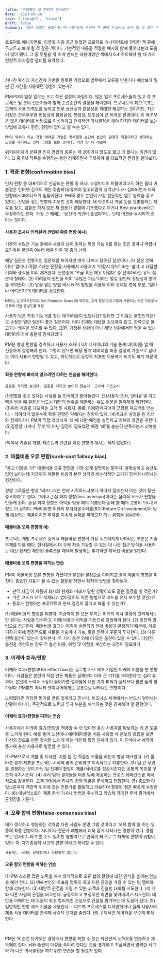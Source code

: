 ```yaml
---
title: '주의해야 할 편향적 의사결정'
date: '2023-09-26'
tags: ['insight', 'biase']
draft: false
summary: '최근 읽었던 프로덕트 매니지먼트에 관련한 책 중에 두고두고 보게 될 것 같은 책이다. 기본적인 내용을 적절한 예시와 함께 풀어냈는데 도움이 많이 됐다. 그 중 무릎을 탁 치게 만드는 내용이었던 책에서 6.4 주의해야 할 네 가지 편향적 의사결정 챕터를 요약했다.'
---
```


프로덕트 매니지먼트, 김영욱 지음
최근 읽었던 프로덕트 매니지먼트에 관련한 책 중에 두고두고 보게 될 것 같은 책이다. 기본적인 내용을 적절한 예시와 함께 풀어냈는데 도움이 많이 됐다. 그 중 무릎을 탁 치게 만드는 내용이었던 책에서 6.4 주의해야 할 네 가지 편향적 의사결정 챕터를 요약했다.

<br />

지나친 확신과 자신감에 기반한 잘못된 가정으로 업무에서 오류를 만들거나 예상보다 훨씬 긴 시간을 사용했던 경험이 있는가?

PM/PO의 일상 업무는 크고 작은 결정의 과정이다. 많은 업무 프로세스들이 있고 각 프로세스 및 분야 전문가들과 함께 순간순간의 결정을 해야한다.
프로덕트의 최고 목표는 고객의 사용 만족도를 높이고 업무 생산성과 효율성을 최대한 제공하는 것이지만, 최근 시장은 전무후무한 변동성과 불확실성, 복잡성, 모호성이 큰 어려운 환경이다. 이 때 PM은 많은 데이터를 바탕으로 이성적이고 전략적인 의사결정을 해야 하지만 데이터를 보는 방법에 오류나 편견, 편향이 없다고 할 수는 없다.

`PM이 익혀야 하는 가장 어려운 기술은 의사결정 순간에 본인의 감정과 직감이라고 생각하는 느낌을 제거하고 전체 그림을 보는 것이다. 리안 반 데 메르베`

위키피이다가 분류한 인지 편향의 종류는 약 200가지 정도로 많고 더 많다는 의견이 많다. 그 중 PM 직무를 수행하는 동안 경계하면서 극복해야 할 대표적인 편향을 알아보자.

### 1. 확증 편향(confirmatino bias)

인지 편향 중 대표적으로 언급되는 편향 중 하나.
소셜미디어 버블이라고도 하는 필터 버블같은 인터넷 검색의 개인 맞춤화(유튜브의 알고리즘이 생각났다.)가 심화되면서 더욱 편향에서 빠져나오기 힘들어진다.
PM의 경우 본인이 가장 전문적인 업무 능력을 갖고 있다는 신념을 갖는 편향에 치우친 것이 해당한다. 내 의견이나 가설 등을 뒷받침하는 자료를 찾고, 검증은 하지 않은 채 전문가 경험에 기초했다고 하거나 Best practice라고 주장하기도 한다.
가장 큰 폐해는 '당신의 의견이 틀렸다'라는 반대 의견을 무시하기 쉽다는 것이다.

#### 사용자 조사나 인터뷰와 관련된 확증 편향 예시)

기존의 수많은 기능 중에서 사용자 님이 원하는 특정 기능 X를 찾는 것은 얼마나 어렵나요?
매우 불만족 0부터 매우 만족 10 중에 선택

해당 질문은 전형적인 질문처럼 보이지만 매우 나쁘고 잘못된 질문이다.
(1) 질문 안에 이미 '얼마나 어렵나'라는 문장을 사용해서 사용자가 '어렵지 않다' 또는 '쉽다'고 대답할 기회와 생각을 미리 제거한다. 은연중에 '조금 혹은 매우 어렵다' 중 선택하라는 유도 질문의 형태다.
(2) 어려움의 원인을 이미 '수많은 기능'이라는 말로 원인의 정당성과 한계를 부여한다.
(3) 답을 얻는 방법 역시 NPS 방법을 사용해 이미 전제된 한쪽 부분, '얼마나 어려운지'의 데이터를 강요한다.

<sub>
  NPS는 순고객추천지수(Net Promoter Score)의 약자로, 고객 경험 프로그램에 사용되는 기준 지표로써
  고객의 기업 충성도를 측정
</sub>

<br />

사용자 님은 특정 기능 X를 찾는 데 어려움이 있었나요? 있다면 그 이유는 무엇인가요? 로 수정한 열린 질문이 좋은 질문이다.
이미 전체된 대답을 강요하지 않고, 한쪽으로 몰고가는 왜곡을 방지할 수 있다. 또한, 가정된 상황이 아닌 해당 상황에서만 얻을 수 있는 데이터이기에 충분히 정제되었다.

PM은 항상 편향을 경계하고 사용자 조사나 UX 디자이너의 기술 통계 데이터를 낼 때 신중하게 결정해야 한다. 그렇지 않으면 해당 통계 데이터를 최종 결정의 기준으로 삼아도 이미 지표가 편향될 수 있고, 의도적으로 긍정적 지표만 이용하게 되기도 하기 때문이다.

#### 확증 편향에 빠지지 않으려면 피하는 연습을 해야한다.

`관심을 가지면 보인다. 믿음을 가지면 보이지 않는다. 고미야 가즈요시`

(1)편향을 갖고 있다는 사실을 늘 인식하고 받아들인다.
(2)사용자 조사, 인터뷰 및 피드백을 받을 때 질문은 반드시 대답의 범주를 제한하는 유도 질문을 철저하게 제한한다.
(3)여러 계층을 대표하는 고객 및 사용자, 동료, 이해관계자에게 균형된 피드백을 받는다. - 데이터가 많을수록 확증 편향은 약해지는 경향이 있다.
(4)목표치 설정을 팀 리더와 함께하거나 PM이 직접 리더에게 '왜'에 대한 배경을 설명하고 리뷰와 의견을 구한다.
(5)결정할 때마다 '무엇'이 아닌 결정이 필요했던 배경 '왜'를 충분히 만족하는지 리뷰한다.

(책에서 기술된 개발, 테스트와 관련된 확증 편향의 예시는 적지 않았다.)

### 2. 매몰비용 오류 편향(sunk-cost fallacy bias)

"묻고 더블로 가!"
매몰비용 오류 편향을 가장 쉽게 설명하는 말이다.
불확실하고 승산도 없어 보이는데 지금까지 매몰된 비용의 본전 생각과 비논리적인 오기가 합쳐져 나타나는 현상이다.

경영 그루들은 항상 '비즈니스는 언제 시작하느냐보다 어디서 멈추는지 아는 것이 훨씬 중요하다'고 한다. 그러나 손실 회피 성향(loss aversion)이라는 심리적 요소가 편향을 만들게 된다. 손실 회피 성향은 이익을 얻을 때의 기쁨보다 손해 볼 때의 고통이 1.5~2배 정도 더 강하다. PM이라면 미래의 투자자본수익률(ROI:Return On Investment)이 낮게 예상되는 제품이지만 투자를 지속해 실패를 피하고자 하는 위험을 감수한다.

#### 매몰비용 오류 편향의 예)

프로덕트 개발 프로세스 중에서 매몰비용 편향이 가장 두드러지게 나타나는 부분은 기술 부채를 다룰 때다. 현시점에서 더 오래 지속 가능할 수 있는 더 나은 접근 방식을 사용하는 대신 쉽지만 제한된 솔루션을 채택해 발생되는 추가적인 재작업 비용을 말한다.

#### 매몰비용 오류 편향을 피하는 연습

PM이 매몰비용 오류 편향을 가졌다면 잘못된 결정으로 이어지고 결국 제품에 영향을 미친다. 중요한 지표가 될 수 있는 질문을 하면서 최적의 방법을 찾아보자.

- 만약 지금 이 제품에 회사의 현재와 미래가 달린 상황이라도 같은 결정을 할 것인가?
- 기존 코드가 모두 삭제되고 없어졌어도 이런 방법으로 코드를 유지 보수할 것인가?
- 동료가 진행하는 프로젝트에 현재 결정이 옳다고 해줄 수 있는가?

(1) 매몰비용의 함정을 피한다. 지금까지 한 모든 투자는 미래의 이사 결정에 고려해서는 안 된다는 사실을 인식하고, 미래 비용과 이익을 기반으로 결정해야 한다.
(2) 점진적 방법으로 접근한다. 매몰비용 효과는 이익이 실현되기 전에 비용이 발생하기 떄문에, 이를 피하기 위해 점진적으로 새로운 기술이나 기능, 좋은 인력에 꾸준히 투자한다.
(3) 다른 선택 옵션이 있는지 찾아본다. 두 가지 옵션 외에 더 많은 옵션이 있을 수 있다. 다양한 옵션을 생성하는 경우 각 옵션 비용, 위험 및 이점을 계산하는 과정이 필요하다.

### 3. 이케아 효과/편향

이케아 효과/편향(IKEA effect bias)은 글로벌 가구 제조 기업인 이케아 이름을 딴 편향이다. '사람들은 본인이 직접 만든 제품은 실제보다 더욱 큰 가치를 부여한다'는 심리 효과다. 본인의 노력과 노동이 들어가면 결과물에 대한 가치 펴악가 실제보다 훨씬 높게 평가된다. PM뿐만 아니라 엔지니어에게도 공통으로 나타나는 편향이다.

노력했다면 정당한 평가를 받을 것이라고 믿는다. 비즈니스 세계에서는 반드시 일어나는 상황이 아니다. 주관적으로 노력과 투자 부분을 해석하는 것은 경계해야 할 편향이다.

#### 이케아 효과/편향을 피하는 연습

사용자에게 이케아 효과/편향을 적용할 수 만 있다면 충성 사용자를 확보하는 데 큰 도움을 느끼게 된다. 예를 들어 노션이나 에어테이블을 처음 사용할 때 온보딩 흐름을 보면 자신의 것으로 만든 것처럼 느끼게 하는 개인화 특정 단계가 있다. 이 단계에서 애착이 증가해 충성 사용자로 발전할 수 있다.

(1) PM으로서 개발 및 디자인, 지원 팀 간 적절한 조율을 하는지 항상 체크한다.
(2) 올바른 성과 지표를 프로젝트 시작에 맞춰 준비하고 지속적으로 리뷰한다.
(3) 팀 간 우위를 경쟁하는 것이 아닌 팀 전체의 협업이 제품/서비르를 성공시킨다는 공통의 목표를 꾸준히 주지시킨다.
(4) 우리 팀의 결과물을 다른 팀에 제공하는 크로스 레퍼런스를 적극적으로 활용한다. 고객 관점에서 타사의 경쟁 제품을 분석하고 진행한다.
(5) 중요한 마일스톤마다 객관적 위치에 있는 전문가를 활용하고 리뷰하며 잘못된 점은 빠르게 수정한다.
(6) 애널리스트의 제품 분석 기사나 방법을 주시하고 학습해 최대한 분석 평가에서 균형감을 기른다.

### 4. 오류 합의 편향(false-consensus bias)

내가 생각하고 행동하는 것처럼 다른 사람도 분명 그럴 것이라고 '오류 합의'를 하는 일종의 확증 편향이다. 시니어나 전문가 레벨에서 더욱 짙게 나타나는 경향이 있다. 경험 또는 인사이트라고 할 수도 있지만 영향력으로 인식이 되므로 그 자체에 편향의 위험이 있다. 즉 '자기중심적 사고의 편향'이라고 해석할 수 있다.

`사용자는 너처럼 생각하거나 사용하지 않는다.`

#### 오류 합의 편향을 피하는 연습

(1) PM 스스로 많은 노력을 해서 의식적으로 오류 합의 편향에 대한 인식을 높이는 연습을 해야 한다.
(2) PM 본인의 목표를 명확히 하고 다른 관점을 가질 수 있는 팀 멤버와 함께 리뷰한다.
(3) 대안적 관점을 가질 수 있는 고객과 진솔한 대화를 시도한다.
(4) 나와 다른 사람의 관점을 비교한다. 긍정적이고 부정적인 측면을 찾아내려고 시도한다. 대안을 이해하는 데 도움이 되고 합리적인 관심으로 관점을 평가하는 데 도움이 된다.
(5) 일반적인 편향 제거 기술을 사용한다. - 피드백 프로세스를 디자인하거나 실제 사용자의 제품 사용 데이터를 분석해 생각의 오차를 줄인다.
(6) 구체적인 데이터를 꾸준히 추적한다.

<br />

PM은 매 순간 다가오는 결정에서 편향을 피할 수 있는 자신만의 노하우를 연습하고 체득해야 한다. 뇌와 습관이 이성을 속이려 한다는 것을 경계하고 조심하면서 명확한 사고와 더 나은 의사결정을 하기 위한 연습을 할 필요가 있다.

